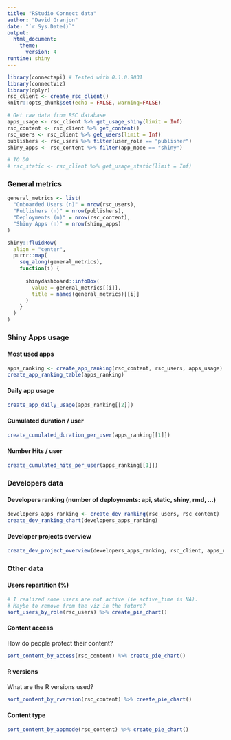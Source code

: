 ```yaml
---
title: "RStudio Connect data"
author: "David Granjon"
date: "`r Sys.Date()`"
output: 
  html_document:
    theme:
      version: 4
runtime: shiny
---
```


```r
library(connectapi) # Tested with 0.1.0.9031
library(connectViz)
library(dplyr)
rsc_client <- create_rsc_client()
knitr::opts_chunk$set(echo = FALSE, warning=FALSE)
```

```r
# Get raw data from RSC database
apps_usage <- rsc_client %>% get_usage_shiny(limit = Inf)
rsc_content <- rsc_client %>% get_content()
rsc_users <- rsc_client %>% get_users(limit = Inf)
publishers <- rsc_users %>% filter(user_role == "publisher") 
shiny_apps <- rsc_content %>% filter(app_mode == "shiny")

# TO DO
# rsc_static <- rsc_client %>% get_usage_static(limit = Inf)
```

### General metrics

```r
general_metrics <- list(
  "Onboarded Users (n)" = nrow(rsc_users),
  "Publishers (n)" = nrow(publishers),
  "Deployments (n)" = nrow(rsc_content),
  "Shiny Apps (n)" = nrow(shiny_apps)
)

shiny::fluidRow(
  align = "center",
  purrr::map(
    seq_along(general_metrics),
    function(i) {
      
      shinydashboard::infoBox(
        value = general_metrics[[i]],
        title = names(general_metrics)[[i]]
      )
    }
  )
)
```

### Shiny Apps usage

#### Most used apps

```r
apps_ranking <- create_app_ranking(rsc_content, rsc_users, apps_usage)
create_app_ranking_table(apps_ranking)
```

#### Daily app usage

```r
create_app_daily_usage(apps_ranking[[2]])
```

#### Cumulated duration / user

```r
create_cumulated_duration_per_user(apps_ranking[[1]])
```

#### Number Hits / user

```r
create_cumulated_hits_per_user(apps_ranking[[1]])
```


### Developers data


#### Developers ranking (number of deployments: api, static, shiny, rmd, ...)

```r
developers_apps_ranking <- create_dev_ranking(rsc_users, rsc_content)
create_dev_ranking_chart(developers_apps_ranking)
```

#### Developer projects overview

```r
create_dev_project_overview(developers_apps_ranking, rsc_client, apps_ranking[[1]])
```


### Other data

#### Users repartition (%)

```r
# I realized some users are not active (ie active_time is NA).
# Maybe to remove from the viz in the future?
sort_users_by_role(rsc_users) %>% create_pie_chart()
```

#### Content access

How do people protect their content?

```r
sort_content_by_access(rsc_content) %>% create_pie_chart()
```


#### R versions

What are the R versions used?

```r
sort_content_by_rversion(rsc_content) %>% create_pie_chart()
```

#### Content type

```r
sort_content_by_appmode(rsc_content) %>% create_pie_chart()
```

<!--
#### Running user

What is the preferred running user?

```r
rsc_content %>% 
group_by(run_as_current_user) %>% 
summarize(n = n()) %>% 
mutate(Percentage = round(n / sum(n) * 100)) %>% 
e_charts(run_as_current_user) %>% 
e_pie(Percentage, radius = c("50%", "70%")) %>% 
e_title("Run as current user? (%)") %>% 
e_tooltip()
```

-->
